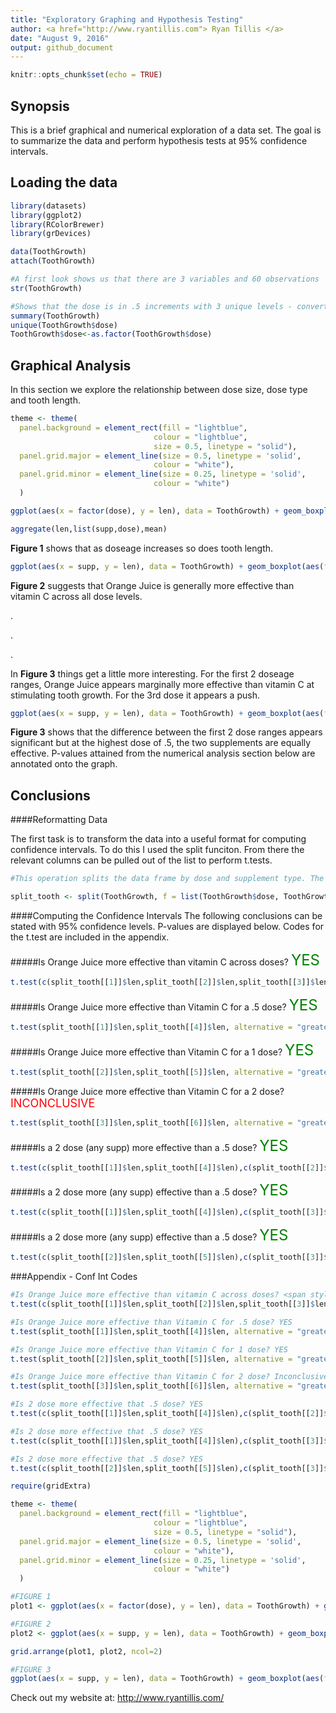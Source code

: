```yaml
---
title: "Exploratory Graphing and Hypothesis Testing"
author: <a href="http://www.ryantillis.com"> Ryan Tillis </a>
date: "August 9, 2016"
output: github_document
---
```


```r
knitr::opts_chunk$set(echo = TRUE)
```

## Synopsis

This is a brief graphical and numerical exploration of a data set. The goal is to summarize the data and perform hypothesis tests at 95% confidence intervals.

## Loading the data

```r
library(datasets)
library(ggplot2)
library(RColorBrewer)
library(grDevices)

data(ToothGrowth)
attach(ToothGrowth)

#A first look shows us that there are 3 variables and 60 observations
str(ToothGrowth)

#Shows that the dose is in .5 increments with 3 unique levels - converted to factors
summary(ToothGrowth)
unique(ToothGrowth$dose)
ToothGrowth$dose<-as.factor(ToothGrowth$dose)

```

## Graphical Analysis

In this section we explore the relationship between dose size, dose type and tooth length.

```r
theme <- theme(
  panel.background = element_rect(fill = "lightblue",
                                colour = "lightblue",
                                size = 0.5, linetype = "solid"),
  panel.grid.major = element_line(size = 0.5, linetype = 'solid',
                                colour = "white"), 
  panel.grid.minor = element_line(size = 0.25, linetype = 'solid',
                                colour = "white")
  ) 

ggplot(aes(x = factor(dose), y = len), data = ToothGrowth) + geom_boxplot(aes(fill = factor(dose))) + theme + scale_fill_brewer(palette="PuBu") + labs(title = "Figure 1")
```

```r
aggregate(len,list(supp,dose),mean)
```


**Figure 1** shows that as doseage increases so does tooth length.

```r
ggplot(aes(x = supp, y = len), data = ToothGrowth) + geom_boxplot(aes(fill = supp)) + theme + scale_fill_brewer(palette="YlOrRd") + labs(title = "Figure 2")
```

**Figure 2** suggests that Orange Juice is generally more effective than vitamin C across all dose levels.  

.

.

.

In **Figure 3** things get a little more interesting. For the first 2 doseage ranges, Orange Juice appears marginally more effective than vitamin C at stimulating tooth growth. For the 3rd dose it appears a push.

```r
ggplot(aes(x = supp, y = len), data = ToothGrowth) + geom_boxplot(aes(fill = supp)) + facet_wrap(~ dose) + theme + scale_fill_brewer(palette="YlOrRd")+ labs(title = "Figure 3") + annotate("text", x = 1.5, y = 2, label = c("p = .03","p = .0005","p = .5"))
```

**Figure 3** shows that the difference between the first 2 dose ranges appears significant but at the highest dose of .5, the two supplements are equally effective. P-values attained from the numerical analysis section below are annotated onto the graph.

## Conclusions

####Reformatting Data

The first task is to transform the data into a useful format for computing confidence intervals. To do this I used the split funciton. From there the relevant columns can be pulled out of the list to perform t.tests.

```r
#This operation splits the data frame by dose and supplement type. The result is a list 6 data frames each with 10 observations controlled for dose and supplement type.

split_tooth <- split(ToothGrowth, f = list(ToothGrowth$dose, ToothGrowth$supp))
```

####Computing the Confidence Intervals
The following conclusions can be stated with 95% confidence levels. P-values are displayed below. Codes for the t.test are included in the appendix.

#####Is Orange Juice more effective than vitamin C across doses? <font size="+2"><span style="color:green">YES</span></font>
```r
t.test(c(split_tooth[[1]]$len,split_tooth[[2]]$len,split_tooth[[3]]$len),c(split_tooth[[4]]$len,split_tooth[[5]]$len,split_tooth[[6]]$len), alternative = "greater")$p.value
```

#####Is Orange Juice more effective than Vitamin C for a .5 dose? <font size="+2"><span style="color:green">YES</span></font>
```r
t.test(split_tooth[[1]]$len,split_tooth[[4]]$len, alternative = "greater")$p.value
```
#####Is Orange Juice more effective than Vitamin C for a 1 dose? <font size="+2"><span style="color:green">YES</span></font>
```r
t.test(split_tooth[[2]]$len,split_tooth[[5]]$len, alternative = "greater")$p.value
```
#####Is Orange Juice more effective than Vitamin C for a 2 dose? <font size="+1"> <span style="color:red">INCONCLUSIVE</span></font>
```r
t.test(split_tooth[[3]]$len,split_tooth[[6]]$len, alternative = "greater")$p.value
```
#####Is a 2 dose (any supp) more effective than a .5 dose? <font size="+2"><span style="color:green">YES</span></font>

```r
t.test(c(split_tooth[[1]]$len,split_tooth[[4]]$len),c(split_tooth[[2]]$len,split_tooth[[5]]$len), alternative = "less")$p.value
```
#####Is a 2 dose more (any supp) effective than a .5 dose? <font size="+2"><span style="color:green">YES</span></font>

```r
t.test(c(split_tooth[[1]]$len,split_tooth[[4]]$len),c(split_tooth[[3]]$len,split_tooth[[6]]$len), alternative = "less")$p.value
```
#####Is a 2 dose more (any supp) effective than a .5 dose? <font size="+2"><span style="color:green">YES</span></font>

```r
t.test(c(split_tooth[[2]]$len,split_tooth[[5]]$len),c(split_tooth[[3]]$len,split_tooth[[6]]$len), alternative = "less")$p.value
```

###Appendix - Conf Int  Codes

```r
#Is Orange Juice more effective than vitamin C across doses? <span style="color:green">YES</span>
t.test(c(split_tooth[[1]]$len,split_tooth[[2]]$len,split_tooth[[3]]$len),c(split_tooth[[4]]$len,split_tooth[[5]]$len,split_tooth[[6]]$len), alternative = "greater")$p.value

#Is Orange Juice more effective than Vitamin C for .5 dose? YES
t.test(split_tooth[[1]]$len,split_tooth[[4]]$len, alternative = "greater")$p.value

#Is Orange Juice more effective than Vitamin C for 1 dose? YES
t.test(split_tooth[[2]]$len,split_tooth[[5]]$len, alternative = "greater")$p.value

#Is Orange Juice more effective than Vitamin C for 2 dose? Inconclusive
t.test(split_tooth[[3]]$len,split_tooth[[6]]$len, alternative = "greater")$p.value

#Is 2 dose more effective that .5 dose? YES
t.test(c(split_tooth[[1]]$len,split_tooth[[4]]$len),c(split_tooth[[2]]$len,split_tooth[[5]]$len), alternative = "less")$p.value

#Is 2 dose more effective that .5 dose? YES
t.test(c(split_tooth[[1]]$len,split_tooth[[4]]$len),c(split_tooth[[3]]$len,split_tooth[[6]]$len), alternative = "less")$p.value

#Is 2 dose more effective that .5 dose? YES
t.test(c(split_tooth[[2]]$len,split_tooth[[5]]$len),c(split_tooth[[3]]$len,split_tooth[[6]]$len), alternative = "less")$p.value
```

```r
require(gridExtra)

theme <- theme(
  panel.background = element_rect(fill = "lightblue",
                                colour = "lightblue",
                                size = 0.5, linetype = "solid"),
  panel.grid.major = element_line(size = 0.5, linetype = 'solid',
                                colour = "white"), 
  panel.grid.minor = element_line(size = 0.25, linetype = 'solid',
                                colour = "white")
  ) 

#FIGURE 1
plot1 <- ggplot(aes(x = factor(dose), y = len), data = ToothGrowth) + geom_boxplot(aes(fill = factor(dose))) + theme + scale_fill_brewer(palette="PuBu") + labs(title = "Figure 1")

#FIGURE 2
plot2 <- ggplot(aes(x = supp, y = len), data = ToothGrowth) + geom_boxplot(aes(fill = supp)) + theme + scale_fill_brewer(palette="YlOrRd") + labs(title = "Figure 2")

grid.arrange(plot1, plot2, ncol=2)
```

```r
#FIGURE 3
ggplot(aes(x = supp, y = len), data = ToothGrowth) + geom_boxplot(aes(fill = supp)) + facet_wrap(~ dose) + theme + scale_fill_brewer(palette="YlOrRd")+ labs(title = "Figure 3") + annotate("text", x = 1.5, y = 2, label = c("p = .03","p = .0005","p = .5"))
```
Check out my website at: <http://www.ryantillis.com/>
